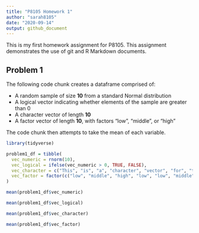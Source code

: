 ```yaml
---
title: "P8105 Homework 1"
author: "sarah8105"
date: "2020-09-14"
output: github_document
---
```



This is my first homework assignment for P8105. This assignment demonstrates the use of git and R Markdown documents.


## Problem 1

The following code chunk creates a dataframe comprised of:

* A random sample of size **10** from a standard Normal distribution
* A logical vector indicating whether elements of the sample are greater than 0
* A character vector of length **10**
* A factor vector of length **10**, with factors "low", "middle", or "high"

The code chunk then attempts to take the mean of each variable.

```r
library(tidyverse)

problem1_df = tibble(
  vec_numeric = rnorm(10),
  vec_logical = ifelse(vec_numeric > 0, TRUE, FALSE),
  vec_character = c("This", "is", "a", "character", "vector", "for", "the", "first", "homework", "problem"),
  vec_factor = factor(c("low", "middle", "high", "low", "low", "middle", "high", "low", "middle", "middle"))
)

mean(problem1_df$vec_numeric)

mean(problem1_df$vec_logical)

mean(problem1_df$vec_character)

mean(problem1_df$vec_factor)
```
